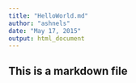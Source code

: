 ```yaml
---
title: "HelloWorld.md"
author: "ashnels"
date: "May 17, 2015"
output: html_document
---
```

## This is a markdown file

